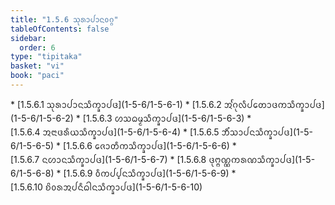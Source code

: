 ```yaml
---
title: "1.5.6 ᩈᩩᩁᩣᨸᩣᨶᩅᨣ᩠ᨣ"
tableOfContents: false
sidebar:
  order: 6
type: "tipitaka"
basket: "vi"
book: "paci"
---
```



<DynamicBreadcrumb />



<TableOfContents book="paci" section="1.5.6">
* [1.5.6.1 ᩈᩩᩁᩣᨸᩣᨶᩈᩥᨠ᩠ᨡᩣᨸᨴ](1-5-6/1-5-6-1)
* [1.5.6.2 ᩋᩘᨣᩩᩃᩥᨸᨲᩮᩣᨴᨠᩈᩥᨠ᩠ᨡᩣᨸᨴ](1-5-6/1-5-6-2)
* [1.5.6.3 ᩉᩈᨵᨾ᩠ᨾᩈᩥᨠ᩠ᨡᩣᨸᨴ](1-5-6/1-5-6-3)
* [1.5.6.4 ᩋᨶᩣᨴᩁᩥᨿᩈᩥᨠ᩠ᨡᩣᨸᨴ](1-5-6/1-5-6-4)
* [1.5.6.5 ᨽᩥᩴᩈᩣᨸᨶᩈᩥᨠ᩠ᨡᩣᨸᨴ](1-5-6/1-5-6-5)
* [1.5.6.6 ᨩᩮᩣᨲᩥᨠᩈᩥᨠ᩠ᨡᩣᨸᨴ](1-5-6/1-5-6-6)
* [1.5.6.7 ᨶᩉᩣᨶᩈᩥᨠ᩠ᨡᩣᨸᨴ](1-5-6/1-5-6-7)
* [1.5.6.8 ᨴᩩᨻ᩠ᨻᨱ᩠ᨱᨠᩁᨱᩈᩥᨠ᩠ᨡᩣᨸᨴ](1-5-6/1-5-6-8)
* [1.5.6.9 ᩅᩥᨠᨸ᩠ᨸᨶᩈᩥᨠ᩠ᨡᩣᨸᨴ](1-5-6/1-5-6-9)
* [1.5.6.10 ᨧᩦᩅᩁᩋᨸᨶᩥᨵᩤᨶᩈᩥᨠ᩠ᨡᩣᨸᨴ](1-5-6/1-5-6-10)
</TableOfContents>